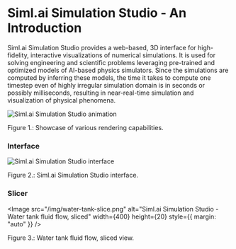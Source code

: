 
# Siml.ai Simulation Studio - An Introduction

Siml.ai Simulation Studio provides a web-based, 3D interface for high-fidelity, interactive visualizations 
of numerical simulations. It is used for solving engineering and scientific problems leveraging 
pre-trained and optimized models of AI-based physics simulators. Since the simulations are computed by 
inferring these models, the time it takes to compute one timestep even of highly irregular simulation 
domain is in seconds or possibly milliseconds, resulting in near-real-time simulation and visualization of 
physical phenomena.

![Siml.ai Simulation Studio animation](/img/simlai-simulation-studio.gif)
<figcaption style={{ textAlign: "center", fontSize: "0.7rem", marginBottom: "1rem" }}>
    Figure 1.: Showcase of various rendering capabilities.
</figcaption>

### Interface

![Siml.ai Simulation Studio interface](/img/simlai-simulation-studio-water-tank.png)
<figcaption style={{ textAlign: "center", fontSize: "0.7rem", marginBottom: "1rem" }}>
    Figure 2.: Siml.ai Simulation Studio interface.
</figcaption>

### Slicer

<Image
    src="/img/water-tank-slice.png"
    alt="Siml.ai Simulation Studio - Water tank fluid flow, sliced"
    width={400}
    height={20}
    style={{ margin: "auto" }}
/>
<figcaption style={{ textAlign: "center", fontSize: "0.7rem", marginBottom: "1rem" }}>
    Figure 3.: Water tank fluid flow, sliced view.
</figcaption>